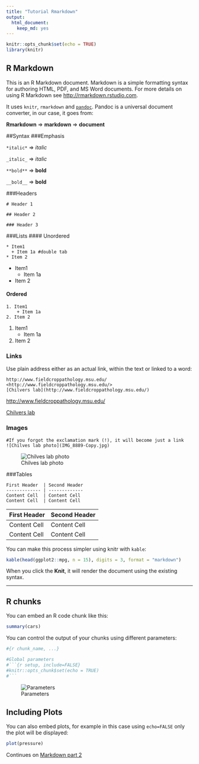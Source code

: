 ```yaml
---
title: "Tutorial Rmarkdown"
output: 
  html_document: 
    keep_md: yes
---
```


```r
knitr::opts_chunk$set(echo = TRUE)
library(knitr)
```

## R Markdown

This is an R Markdown document. Markdown is a simple formatting syntax for 
authoring HTML, PDF, and MS Word documents. For more details on using R Markdown 
see <http://rmarkdown.rstudio.com>.

It uses `knitr`, `rmarkdown` and [`pandoc`](http://pandoc.org/).  Pandoc is a 
universal document converter, in our case, it goes from:

**Rmarkdown** => **markdown** => **document**

##Syntax
###Emphasis

`*italic*` => *italic*

`_italic_` => _italic_

`**bold**` => **bold**

`__bold__` => __bold__

###Headers
```
# Header 1

## Header 2

### Header 3
```
###Lists
#### Unordered
```
* Item1
  + Item 1a #double tab
* Item 2
```
* Item1
    + Item 1a
* Item 2

#### Ordered
```
1. Item1
    + Item 1a
2. Item 2
```
1. Item1
    + Item 1a
2. Item 2

### Links
Use plain address either as an actual link, within the text or linked to a word:
```
http://www.fieldcroppathology.msu.edu/
<http://www.fieldcroppathology.msu.edu/>
[Chilvers lab](http://www.fieldcroppathology.msu.edu/)

```

<http://www.fieldcroppathology.msu.edu/>

[Chilvers lab](http://www.fieldcroppathology.msu.edu/)

### Images
```
#If you forgot the exclamation mark (!), it will become just a link
![Chilves lab photo](IMG_8889-Copy.jpg)
```

![Chilves lab photo](IMG_8889-Copy.jpg)


###Tables
```
First Header  | Second Header
------------- | -------------
Content Cell  | Content Cell
Content Cell  | Content Cell
```

First Header  | Second Header
------------- | -------------
Content Cell  | Content Cell
Content Cell  | Content Cell

You can make this process simpler using knitr with `kable`:
```r
kable(head(ggplot2::mpg, n = 15), digits = 3, format = "markdown")
```

When you click the **Knit**, it will render the document using the existing syntax.

__________


## R chunks

You can embed an R code chunk like this:

```r
summary(cars)
```

You can control the output of your chunks using different parameters:
```r
#{r chunk_name, ...}

#Global parameters
#```{r setup, include=FALSE}
#knitr::opts_chunk$set(echo = TRUE)
#```

```

![Parameters](chunk_parameters.png)


## Including Plots
You can also embed plots, for example in this case using `echo=FALSE` only the 
plot will be displayed:

```r
plot(pressure)
```

Continues on [Markdown part 2](markdown_p2.md)
